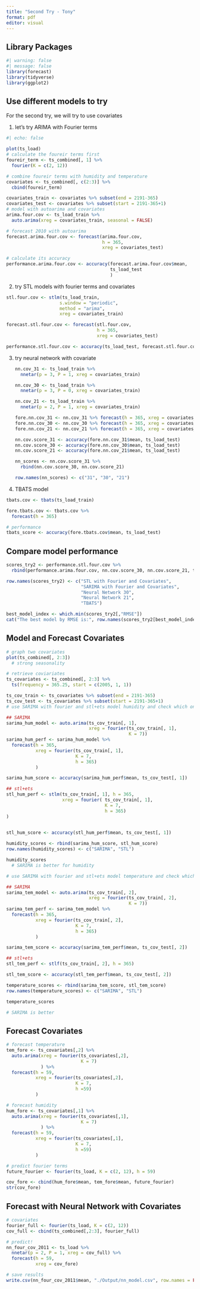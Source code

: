 ```yaml
---
title: "Second Try - Tony"
format: pdf
editor: visual
---
```


## Library Packages

```r
#| warning: false
#| message: false 
library(forecast)
library(tidyverse)
library(ggplot2)
```

## Use different models to try

For the second try, we will try to use covariates

1.  let's try ARIMA with Fourier terms

```r
#| echo: false

plot(ts_load)
# calculate the foureir terms first
foureir_term <- ts_combined[, 1] %>% 
  fourier(K = c(2, 12))

# combine foureir terms with humidity and temperature
covariates <- ts_combined[, c(2:3)] %>% 
  cbind(foureir_term)

covariates_train <- covariates %>% subset(end = 2191-365)
covariates_test <- covariates %>% subset(start = 2191-365+1)
# model with autoarima and covariates
arima.four.cov <- ts_load_train %>% 
  auto.arima(xreg = covariates_train, seasonal = FALSE)

# forecast 2010 with autoarima
forecast.arima.four.cov <- forecast(arima.four.cov,
                                    h = 365, 
                                    xreg = covariates_test)

# calculate its accuracy
performance.arima.four.cov <- accuracy(forecast.arima.four.cov$mean,
                                       ts_load_test
                                       )
```

2.  try STL models with fourier terms and covariates

```r
stl.four.cov <- stlm(ts_load_train,
                    s.window = "periodic",
                    method = "arima",
                    xreg = covariates_train)

forecast.stl.four.cov <- forecast(stl.four.cov,
                                  h = 365,
                                  xreg = covariates_test)

performance.stl.four.cov <- accuracy(ts_load_test, forecast.stl.four.cov$mean)
```

3.  try neural network with covariate

    ```r
    nn.cov_31 <- ts_load_train %>% 
      nnetar(p = 3, P = 1, xreg = covariates_train)

    nn.cov_30 <- ts_load_train %>% 
      nnetar(p = 3, P = 0, xreg = covariates_train)

    nn.cov_21 <- ts_load_train %>% 
      nnetar(p = 2, P = 1, xreg = covariates_train)

    fore.nn.cov_31 <- nn.cov_31 %>% forecast(h = 365, xreg = covariates_test)
    fore.nn.cov_30 <- nn.cov_30 %>% forecast(h = 365, xreg = covariates_test)
    fore.nn.cov_21 <- nn.cov_21 %>% forecast(h = 365, xreg = covariates_test)

    nn.cov.score_31 <- accuracy(fore.nn.cov_31$mean, ts_load_test)
    nn.cov.score_30 <- accuracy(fore.nn.cov_30$mean, ts_load_test)
    nn.cov.score_21 <- accuracy(fore.nn.cov_21$mean, ts_load_test)

    nn_scores <- nn.cov.score_31 %>% 
      rbind(nn.cov.score_30, nn.cov.score_21)

    row.names(nn_scores) <- c("31", "30", "21")

    ```

4.  TBATS model

```r

tbats.cov <- tbats(ts_load_train)

fore.tbats.cov <- tbats.cov %>% 
  forecast(h = 365)

# performance
tbats_score <- accuracy(fore.tbats.cov$mean, ts_load_test)
```

## Compare model performance

```r
scores_try2 <- performance.stl.four.cov %>% 
  rbind(performance.arima.four.cov, nn.cov.score_30, nn.cov.score_21, tbats_score)

row.names(scores_try2) <- c("STL with Fourier and Covariates",
                            "SARIMA with Fourier and Covariates",
                            "Neural Network 30",
                            "Neural Network 21",
                            "TBATS")

best_model_index <- which.min(scores_try2[,"RMSE"])
cat("The best model by RMSE is:", row.names(scores_try2[best_model_index,]))   
```

## Model and Forecast Covariates

```r

# graph two covariates
plot(ts_combined[, 2:3])
  # strong seasonality

# retrieve coviariates
ts_covariates <- ts_combined[, 2:3] %>% 
  ts(frequency = 365.25, start = c(2005, 1, 1))

ts_cov_train <- ts_covariates %>% subset(end = 2191-365)
ts_cov_test <- ts_covariates %>% subset(start = 2191-365+1)
# use SARIMA with fourier and stl+ets model humidity and check which one has the best performance

## SARIMA
sarima_hum_model <- auto.arima(ts_cov_train[, 1], 
                               xreg = fourier(ts_cov_train[, 1],
                                              K = 7))
sarima_hum_perf <- sarima_hum_model %>% 
  forecast(h = 365,
           xreg = fourier(ts_cov_train[, 1], 
                          K = 7, 
                          h = 365)
           )

sarima_hum_score <- accuracy(sarima_hum_perf$mean, ts_cov_test[, 1])

## stl+ets 
stl_hum_perf <- stlm(ts_cov_train[, 1], h = 365,
                     xreg = fourier( ts_cov_train[, 1],
                                     K = 7,
                                     h = 365)
)
                     

stl_hum_score <- accuracy(stl_hum_perf$mean, ts_cov_test[, 1])

humidity_scores <- rbind(sarima_hum_score, stl_hum_score)
row.names(humidity_scores) <- c("SARIMA", "STL")

humidity_scores
  # SARIMA is better for humidity

# use SARIMA with fourier and stl+ets model temperature and check which one has the best performance

## SARIMA
sarima_tem_model <- auto.arima(ts_cov_train[, 2], 
                               xreg = fourier(ts_cov_train[, 2],
                                              K = 7))
sarima_tem_perf <- sarima_tem_model %>% 
  forecast(h = 365,
           xreg = fourier(ts_cov_train[, 2], 
                          K = 7, 
                          h = 365)
           )

sarima_tem_score <- accuracy(sarima_tem_perf$mean, ts_cov_test[, 2])

## stl+ets 
stl_tem_perf <- stlf(ts_cov_train[, 2], h = 365)

stl_tem_score <- accuracy(stl_tem_perf$mean, ts_cov_test[, 2])

temperature_scores <- rbind(sarima_tem_score, stl_tem_score)
row.names(temperature_scores) <- c("SARIMA", "STL")

temperature_scores

# SARIMA is better

```

## Forecast Covariates

```r
# forecast temperature
tem_fore <- ts_covariates[,2] %>% 
  auto.arima(xreg = fourier(ts_covariates[,2],
                            K = 7)
             ) %>% 
  forecast(h = 59, 
           xreg = fourier(ts_covariates[,2],
                          K = 7,
                          h =59)
           )

# forecast humidity
hum_fore <- ts_covariates[,1] %>% 
  auto.arima(xreg = fourier(ts_covariates[,1],
                            K = 7)
             ) %>% 
  forecast(h = 59, 
           xreg = fourier(ts_covariates[,1],
                          K = 7,
                          h =59)
           )

# predict fourier terms 
future_fourier <- fourier(ts_load, K = c(2, 12), h = 59)

cov_fore <- cbind(hum_fore$mean, tem_fore$mean, future_fourier)
str(cov_fore)
```

## Forecast with Neural Network with Covariates

```r
# covariates
fourier_full <- fourier(ts_load, K = c(2, 12))
cov_full <- cbind(ts_combined[,2:3], fourier_full)

# predict! 
nn_four_cov_2011 <- ts_load %>% 
  nnetar(p = 2, P = 1, xreg = cov_full) %>% 
  forecast(h = 59,
           xreg = cov_fore)

# save results 
write.csv(nn_four_cov_2011$mean, "./Output/nn_model.csv", row.names = FALSE)

```

## 
